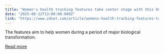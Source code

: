 ```yaml
---
title: "Women's health tracking features take center stage with this Oura update"
date: "2025-08-12T13:00:00.000Z"
link: "https://www.zdnet.com/article/womens-health-tracking-features-take-center-stage-with-this-oura-update/"
---
```


The features aim to help women during a period of major biological transformation.

[Read more](https://www.zdnet.com/article/womens-health-tracking-features-take-center-stage-with-this-oura-update/)
